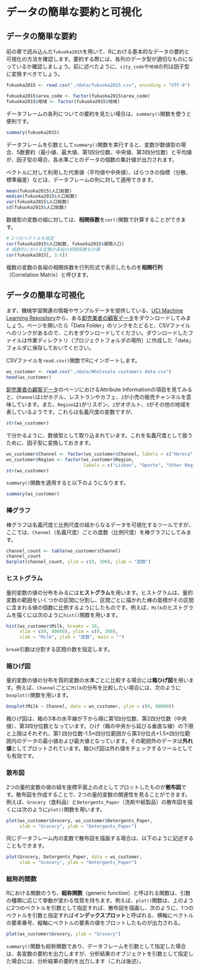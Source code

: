 # データの簡単な要約と可視化{#datavis_summary}

## データの簡単な要約 {#simple_summary}

前の章で読み込んだ`fukuoka2015`を用いて、Rにおける基本的なデータの要約と可視化の方法を確認します。要約する際には、各列のデータ型が適切なものになっているか確認しましょう。前に述べたように、`city_code`や`地域`の列は因子型に変換すべきでしょう。

```r
fukuoka2015 <- read.csv("./data/fukuoka2015.csv", encoding = "UTF-8")
```


```r
fukuoka2015$area_code <- factor(fukuoka2015$area_code)
fukuoka2015$地域 <- factor(fukuoka2015$地域)
```

データフレームの各列についての要約を見たい場合は、`summary()`関数を使うと便利です。

```r
summary(fukuoka2015)
```

データフレームを引数として`summary()`関数を実行すると、変数が数値型の場合、5数要約（最小値、最大値、第1四分位数、中央値、第3四分位数）と平均値が、因子型の場合、各水準ごとのデータの個数の集計値が出力されます。

ベクトルに対して利用した代表値（平均値や中央値）、ばらつきの指標（分散、標準偏差）などは、データフレームの列に対して適用できます。

```r
mean(fukuoka2015$人口総数)
median(fukuoka2015$人口総数)
var(fukuoka2015$人口総数)
sd(fukuoka2015$人口総数)
```

数値型の変数の組に対しては、**相関係数**を`cor()`関数で計算することができます。

```r
# 2つのベクトルを指定
cor(fukuoka2015$人口総数, fukuoka2015$昼間人口)
# 複数列における変数の各組の相関係数を計算
cor(fukuoka2015[, 3:6])
```

複数の変数の各組の相関係数を行列形式で表示したものを**相関行列**（Correlation Matrix）と呼びます。

## データの簡単な可視化 {#datavis_base}

まず、機械学習関連の情報やサンプルデータを提供している、[UCI Machine Learning Repository](http://archive.ics.uci.edu/ml/)から、ある[卸売業者の顧客データ](http://archive.ics.uci.edu/ml/datasets/Wholesale+customers)をダウンロードしてみましょう。ページを開いたら「Data Folder」のリンクをたどると、CSVファイルへのリンクがあるので、これをダウンロードしてください。ダウンロードしたファイルは作業ディレクトリ（プロジェクトフォルダの場所）に作成した「data」フォルダに保存しておいてください。

CSVファイルを`read.csv()`関数でRにインポートします。

```r
ws_customer <- read.csv("./data/Wholesale customers data.csv")
head(ws_customer)
```

[卸売業者の顧客データ](http://archive.ics.uci.edu/ml/datasets/Wholesale+customers)のページにおけるAttribute Informationの項目を見てみると、`Channel`は`1`がホテル、レストランやカフェ、`2`が小売の販売チャンネルを意味しています。また、`Region`は`1`がリスボン、`2`がオポルト、`3`がその他の地域を表しているようです。これらは名義尺度の変数ですが、

```r
str(ws_customer)
```

で分かるように、数値型として取り込まれています。これを名義尺度として扱うために、因子型に変換しておきます。

```r
ws_customer$Channel <- factor(ws_customer$Channel, labels = c("Horeca", "Retail"))
ws_customer$Region <- factor(ws_customer$Region,
                             labels = c("Lisbon", "Oporto", "Other Region"))
str(ws_customer)
```

`summary()`関数を適用すると以下のようになります。

```r
summary(ws_customer)
```

### 棒グラフ {#barplot}

棒グラフは名義尺度と比例尺度の組からなるデータを可視化するツールですが、ここでは、`Channel`（名義尺度）ごとの度数（比例尺度）を棒グラフにしてみます。

```r
channel_count <- table(ws_customer$Channel)
channel_count
barplot(channel_count, ylim = c(0, 300), ylab = "度数")

```

### ヒストグラム {#histogram}

量的変数の値の分布をみるには**ヒストグラム**を用います。ヒストグラムは、量的変数の範囲をいくつかの区間に分割し、区間ごとに描かれた棒の面積がその区間に含まれる値の個数に比例するようにしたものです。例えば、`Milk`のヒストグラムを描くには次のように`hist()`関数を用います。

```r
hist(ws_customer$Milk, breaks = 20,
     xlim = c(0, 80000), ylim = c(0, 300),
     xlab = "Milk", ylab = "度数", main = "")
```

`break`引数は分割する区間の数を指定します。

### 箱ひげ図 {#boxplot}

量的変数の値の分布を質的変数の水準ごとに比較する場合には**箱ひげ図**を用います。例えば、`Channel`ごとに`Milk`の分布を比較したい場合には、次のように`boxplot()`関数を用います。

```r
boxplot(Milk ~ Channel, data = ws_customer, ylim = c(0, 80000))
```

箱ひげ図は、箱の3本の水平線が下から順に第1四分位数、第2四分位数（中央値）、第3四分位数となっています。ひげ（箱の中央から延びる垂直な線）の下限と上限はそれぞれ、第1 四分位数-1.5$\times$四分位範囲から第3分位点+1.5$\times$四分位範囲内のデータの最小値および最大値となっています。その範囲外のデータは**外れ値**としてプロットされています。箱ひげ図は外れ値をチェックするツールとしても有効です。

### 散布図 {#scatterplot}

2つの量的変数の値の組を座標平面上の点としてプロットしたものが**散布図**です。散布図を作成することで、2つの量的変数の関連性を見ることができます。例えば、`Grocery`（食料品）と`Detergents_Paper`（洗剤や紙製品）の散布図を描くには次のように`plot()`関数を用います。

```r
plot(ws_customer$Grocery, ws_customer$Detergents_Paper,
     xlab = "Grocery", ylab = "Detergents_Paper")
```

同じデータフレーム内の変数で散布図を描画する場合は、以下のように記述することもできます。

```r
plot(Grocery, Detergents_Paper, data = ws_customer,
     xlab = "Grocery", ylab = "Detergents_Paper")
```


### 総称的関数

Rにおける関数のうち、**総称関数**（generic function）と呼ばれる関数は、引数の種類に応じて挙動が変わる性質を持ちます。例えば、`plot()`関数は、上のように2つのベクトルを引数として指定すれば、散布図を描画し、次のように、1つのベクトルを引数と指定すれば**インデックスプロット**と呼ばれる、横軸にベクトルの要素番号、縦軸にベクトルの要素の値をプロットしたものが出力される。

```r
plot(ws_customer$Grocery, ylab = "Grocery")
```

`summary()`関数も総称関数であり、データフレームを引数として指定した場合は、各変数の要約を出力しますが、分析結果のオブジェクトを引数として指定した場合には、分析結果の要約を出力します（これは後述）。

